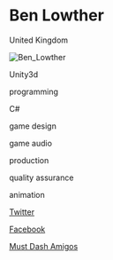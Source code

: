# Ben Lowther

<Location>

United Kingdom

</Location>

![Ben_Lowther](./images/Ben_Lowther_v1.gifv)

<Skills>

Unity3d

programming

C#

game design

game audio

production

quality assurance

animation

</Skills>

<Personal>

[Twitter](https://twitter.com/_Lowth)

[Facebook](https://www.facebook.com/ben.lowther.77)

</Personal>



<Games>

[Must Dash Amigos](https://youtu.be/6T2iIUGgxr8)

</Games>
